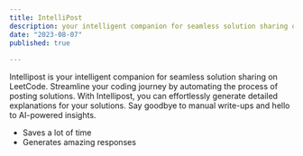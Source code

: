 ```yaml
---
title: IntelliPost
description: your intelligent companion for seamless solution sharing on LeetCode. Streamline your coding journey by automating the process of posting solutions. With Intellipost, you can effortlessly generate detailed explanations for your solutions. Say goodbye to manual write-ups and hello to AI-powered insights.
date: "2023-08-07"
published: true
  
---
```



Intellipost is your intelligent companion for seamless solution sharing on LeetCode. Streamline your coding journey by automating the process of posting solutions. With Intellipost, you can effortlessly generate detailed explanations for your solutions. Say goodbye to manual write-ups and hello to AI-powered insights.

- Saves a lot of time
- Generates amazing responses
